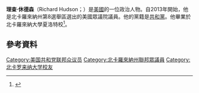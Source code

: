 '''理查·休德森'''（Richard Hudson；{{bd|1971年|11月4日}}）是[[美國|美國]]的一位政治人物。自2013年開始，他是北卡羅來納州第8選舉區選出的美國眾議院議員。他的黨籍是[[共和黨_(美國)|共和黨]]。他畢業於北卡羅來納大學夏洛特校<ref>{{cite web|title=Congressman Richard Hudson|url=http://www.kappaalphaorder.org/2013/01/kas-in-public-service/hudson|publisher=Kappa Alpha Order|accessdate=7 January 2014|archive-date=2017-12-01|archive-url=https://web.archive.org/web/20171201081923/https://www.kappaalphaorder.org/2013/01/kas-in-public-service/hudson|dead-url=no}}</ref>。
== 參考資料 ==
{{reflist}}

{{DEFAULTSORT: Hudson, Richard}}
[[Category:美国共和党联邦众议员|Category:美国共和党联邦众议员]]
[[Category:北卡羅來納州聯邦眾議員|Category:北卡羅來納州聯邦眾議員]]
[[Category:北卡罗来纳大学校友|Category:北卡罗来纳大学校友]]